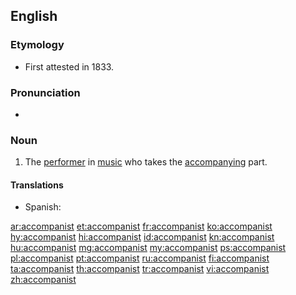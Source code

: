 ==English==

===Etymology===
* First attested in 1833.
{{suffix|accompany|ist|lang=en}}

===Pronunciation===
* {{a|US}} {{IPA|/əˈ.kʌm.pə.nɪst/|/əˈ.kʌmp.nɪst/|lang=en}}

===Noun===
{{en-noun}}

# {{context|music|lang=en}} The [[performer]] in [[music]] who takes the [[accompany]]ing part.

====Translations====
{{trans-top|performer who takes the accompanying part}}
* Spanish: {{t+|es|acompañante|m|f}}
{{trans-mid}}
{{trans-bottom}}

[[ar:accompanist]]
[[et:accompanist]]
[[fr:accompanist]]
[[ko:accompanist]]
[[hy:accompanist]]
[[hi:accompanist]]
[[id:accompanist]]
[[kn:accompanist]]
[[hu:accompanist]]
[[mg:accompanist]]
[[my:accompanist]]
[[ps:accompanist]]
[[pl:accompanist]]
[[pt:accompanist]]
[[ru:accompanist]]
[[fi:accompanist]]
[[ta:accompanist]]
[[th:accompanist]]
[[tr:accompanist]]
[[vi:accompanist]]
[[zh:accompanist]]